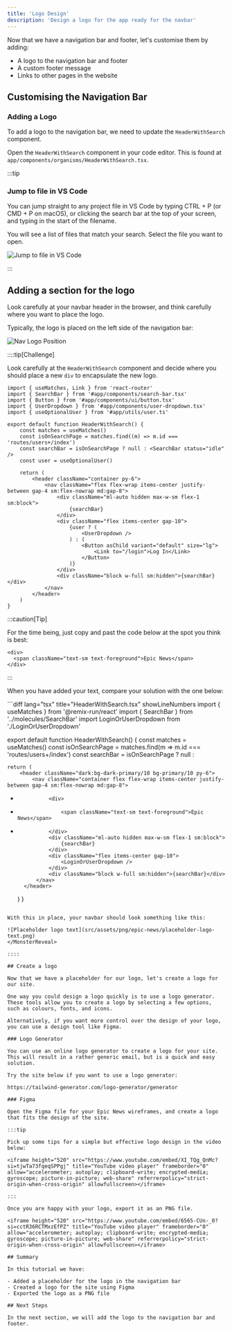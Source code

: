 ```yaml
---
title: 'Logo Design'
description: 'Design a logo for the app ready for the navbar'
---
```



Now that we have a navigation bar and footer, let's customise them by adding:

- A logo to the navigation bar and footer
- A custom footer message
- Links to other pages in the website

## Customising the Navigation Bar

### Adding a Logo

To add a logo to the navigation bar, we need to update the `HeaderWithSearch` component.

Open the `HeaderWithSearch` component in your code editor. This is found at `app/components/organisms/HeaderWithSearch.tsx`.

:::tip

### Jump to file in VS Code

You can jump straight to any project file in VS Code by typing <MonsterKbd>CTRL + P</MonsterKbd> (or <MonsterKbd>CMD + P</MonsterKbd> on macOS), or clicking the search bar at the top of your screen, and typing in the start of the filename.

You will see a list of files that match your search. Select the file you want to open.

![Jump to file in VS Code](src/assets/gif/vscode-jump-to-file.gif)

:::

## Adding a section for the logo

Look carefully at your navbar header in the browser, and think carefully where you want to place the logo.

Typically, the logo is placed on the left side of the navigation bar:

![Nav Logo Position](src/assets/png/epic-news/nav-logo-position.png)

::::tip[Challenge]

Look carefully at the `HeaderWithSearch` component and decide where you should place a new `div` to encapsulate the new logo.

```tsx title="HeaderWithSearch.tsx"
import { useMatches, Link } from 'react-router'
import { SearchBar } from '#app/components/search-bar.tsx'
import { Button } from '#app/components/ui/button.tsx'
import { UserDropdown } from '#app/components/user-dropdown.tsx'
import { useOptionalUser } from '#app/utils/user.ts'

export default function HeaderWithSearch() {
	const matches = useMatches()
	const isOnSearchPage = matches.find((m) => m.id === 'routes/users+/index')
	const searchBar = isOnSearchPage ? null : <SearchBar status="idle" />
	const user = useOptionalUser()

	return (
		<header className="container py-6">
			<nav className="flex flex-wrap items-center justify-between gap-4 sm:flex-nowrap md:gap-8">
				<div className="ml-auto hidden max-w-sm flex-1 sm:block">
					{searchBar}
				</div>
				<div className="flex items-center gap-10">
					{user ? (
						<UserDropdown />
					) : (
						<Button asChild variant="default" size="lg">
							<Link to="/login">Log In</Link>
						</Button>
					)}
				</div>
				<div className="block w-full sm:hidden">{searchBar}</div>
			</nav>
		</header>
	)
}
```

:::caution[Tip]

For the time being, just copy and past the code below at the spot you think is best:

```tsx
<div>
  <span className="text-sm text-foreground">Epic News</span>
</div>
```

:::

When you have added your text, compare your solution with the one below:

<MonsterReveal>
```diff lang="tsx" title="HeaderWithSearch.tsx" showLineNumbers
import { useMatches } from '@remix-run/react'
import { SearchBar } from '../molecules/SearchBar'
import LoginOrUserDropdown from './LoginOrUserDropdown'

export default function HeaderWithSearch() {
	const matches = useMatches()
	const isOnSearchPage = matches.find(m => m.id === 'routes/users+/index')
	const searchBar = isOnSearchPage ? null : <SearchBar status="idle" />

	return (
		<header className="dark:bg-dark-primary/10 bg-primary/10 py-6">
			<nav className="container flex flex-wrap items-center justify-between gap-4 sm:flex-nowrap md:gap-8">
+				<div>
+					<span className="text-sm text-foreground">Epic News</span>
+				</div>
				<div className="ml-auto hidden max-w-sm flex-1 sm:block">
					{searchBar}
				</div>
				<div className="flex items-center gap-10">
					<LoginOrUserDropdown />
				</div>
				<div className="block w-full sm:hidden">{searchBar}</div>
			</nav>
		</header>
	)
}
```

With this in place, your navbar should look something like this:

![Placeholder logo text](src/assets/png/epic-news/placeholder-logo-text.png)
</MonsterReveal>

::::

## Create a logo

Now that we have a placeholder for our logo, let's create a logo for our site.

One way you could design a logo quickly is to use a logo generator. These tools allow you to create a logo by selecting a few options, such as colours, fonts, and icons.

Alternatively, if you want more control over the design of your logo, you can use a design tool like Figma.

### Logo Generator

You can use an online logo generator to create a logo for your site. This will result in a rather generic email, but is a quick and easy solution.

Try the site below if you want to use a logo generator:

https://tailwind-generator.com/logo-generator/generator

### Figma

Open the Figma file for your Epic News wireframes, and create a logo that fits the design of the site.

:::tip

Pick up some tips for a simple but effective logo design in the video below:

<iframe height="520" src="https://www.youtube.com/embed/XI_TQg_QnMc?si=tjwTa73fqeqSPPgj" title="YouTube video player" frameborder="0" allow="accelerometer; autoplay; clipboard-write; encrypted-media; gyroscope; picture-in-picture; web-share" referrerpolicy="strict-origin-when-cross-origin" allowfullscreen></iframe>

:::

Once you are happy with your logo, export it as an PNG file.

<iframe height="520" src="https://www.youtube.com/embed/6565-CUn-_0?si=cctR36RCTMxzEfPZ" title="YouTube video player" frameborder="0" allow="accelerometer; autoplay; clipboard-write; encrypted-media; gyroscope; picture-in-picture; web-share" referrerpolicy="strict-origin-when-cross-origin" allowfullscreen></iframe>

## Summary

In this tutorial we have:

- Added a placeholder for the logo in the navigation bar
- Created a logo for the site using Figma
- Exported the logo as a PNG file

## Next Steps

In the next section, we will add the logo to the navigation bar and footer.
